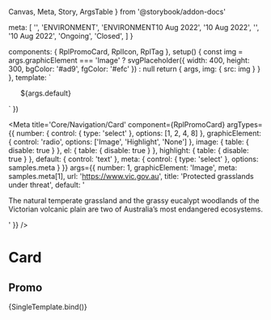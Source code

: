   Canvas,
  Meta,
  Story,
  ArgsTable
} from '@storybook/addon-docs'

  meta: [
    '',
    '<span class="rpl-card__topic">ENVIRONMENT</span>',
    '<span class="rpl-card__topic">ENVIRONMENT</span><span>10 Aug 2022</span>',
    '<span>10 Aug 2022</span>',
    '<RplTag variant="neutral" label="Publication"></RplTag>',
    '<RplTag variant="neutral" label="Event"></RplTag><span>10 Aug 2022</span>',
    '<RplTag variant="neutral" label="Grant"></RplTag><RplIcon class="rpl-icon--colour-success" name="icon-check-circle-filled"></RplIcon><span>Ongoing</span>',
    '<RplTag variant="neutral" label="Grant"></RplTag><RplIcon class="rpl-icon--colour-error" name="icon-cancel-circle-filled"></RplIcon><span>Closed</span>',
  ]
}

  components: { RplPromoCard, RplIcon, RplTag },
  setup() {
    const img = args.graphicElement === 'Image' ?
      svgPlaceholder({ width: 400, height: 300, bgColor: '#ad9', fgColor: '#efc' }) : null
    return { args, img: { src: img } }
  },
  template: `
  <ul class="rpl-storybook__page rpl-grid">
    <RplPromoCard
      v-for="(item, index) of args.number"
      :key="index"
      el="li"
      v-bind="args"
      class="rpl-col-12 rpl-col-6-m rpl-col-4-l"
      :image="img"
      :heading-highlight="args.headingStyle !== 'Normal'"
      :highlight="args.graphicElement === 'Highlight'"
    >
      <template #meta>
        ${args.meta}
      </template>
      ${args.default}
    </RplPromoCard>
  </ul>
  `
})

<Meta
  title='Core/Navigation/Card'
  component={RplPromoCard}
  argTypes={{
    number: {
      control: { type: 'select' },
      options: [1, 2, 4, 8]
    },
    graphicElement: {
      control: 'radio',
      options: ['Image', 'Highlight', 'None']
    },
    image: {
      table: {
        disable: true
      }
    },
    el: {
      table: {
        disable: true
      }
    },
    highlight: {
      table: {
        disable: true
      }
    },
    default: {
      control: 'text'
    },
    meta: {
      control: { type: 'select' },
      options: samples.meta
    }
  }}
  args={{
    number: 1,
    graphicElement: 'Image',
    meta: samples.meta[1],
    url: 'https://www.vic.gov.au',
    title: 'Protected grasslands under threat',
    default: '<p>The natural temperate grassland and the grassy eucalypt woodlands of the Victorian volcanic plain are two of Australia&rsquo;s most endangered ecosystems.</p>'
  }}
/>

# Card

<ArgsTable of={RplPromoCard} />

## Promo

<Canvas>
  <Story
    name='Promo'
    play={a11yStoryCheck}
  >
    {SingleTemplate.bind()}
  </Story>
</Canvas>
